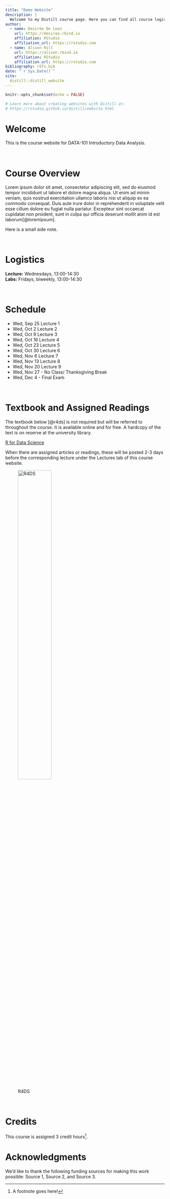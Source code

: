 ```yaml
---
title: "Demo Website"
description: |
  Welcome to my Distill course page. Here you can find all course logistics and content.
author:
  - name: Desirée De Leon
    url: https://desiree.rbind.io
    affiliation: RStudio
    affiliation_url: https://rstudio.com
  - name: Alison Hill
    url: https://alison.rbind.io
    affiliation: RStudio
    affiliation_url: https://rstudio.com
bibliography: refs.bib
date: "`r Sys.Date()`"
site: 
  distill::distill_website
---
```


```r
knitr::opts_chunk$set(echo = FALSE)

# Learn more about creating websites with Distill at:
# https://rstudio.github.io/distill/website.html

```

# Welcome  

This is the course website for DATA-101 Introductory Data Analysis.   

\

# Course Overview  

Lorem ipsum dolor sit amet, consectetur adipiscing elit, sed do eiusmod tempor incididunt ut labore et dolore magna aliqua. Ut enim ad minim veniam, quis nostrud exercitation ullamco laboris nisi ut aliquip ex ea commodo consequat. Duis aute irure dolor in reprehenderit in voluptate velit esse cillum dolore eu fugiat nulla pariatur. Excepteur sint occaecat cupidatat non proident, sunt in culpa qui officia deserunt mollit anim id est laborum[@loremipsum].

<aside>
Here is a small side note.
</aside>

\


# Logistics  

**Lecture:** Wednesdays, 13:00-14:30  
**Labs:** Fridays, biweekly, 13:00-14:30

\


# Schedule

* Wed, Sep 25  Lecture 1
* Wed, Oct 2  Lecture 2
* Wed, Oct 9  Lecture 3
* Wed, Oct 16  Lecture 4
* Wed, Oct 23  Lecture 5
* Wed, Oct 30  Lecture 6
* Wed, Nov 6  Lecture 7
* Wed, Nov 13  Lecture 8
* Wed, Nov 20  Lecture 9
* Wed, Nov 27 - No Class/ Thanksgiving Break  
* Wed, Dec 4 - Final Exam  

\


# Textbook and Assigned Readings

The textbook below [@r4ds] is not required but will be referred to throughout the course. It is available online and for free. A hardcopy of the text is on reserve at the university library. 

[R for Data Science](https://r4ds.had.co.nz/)

When there are assigned articles or readings, these will be posted 2-3 days before the corresponding lecture under the Lectures tab of this course website.

<aside>![R4DS](http://alturl.com/bmfvq){width=50%}</aside>


\


# Credits

This course is assigned 3 credit hours^[A footnote goes here!].   


# Acknowledgments {.appendix}

We'd like to thank the following funding sources for making this work possible: 
Source 1, Source 2, and Source 3. 

